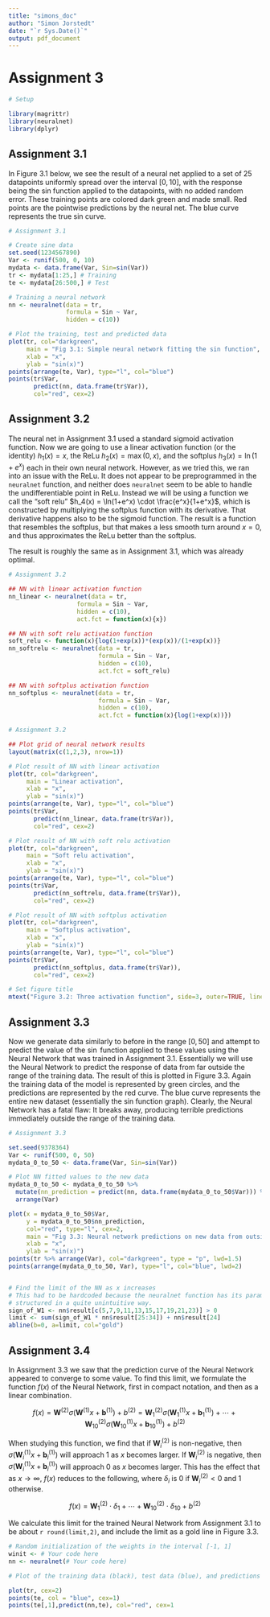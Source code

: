```yaml
---
title: "simons_doc"
author: "Simon Jorstedt"
date: "`r Sys.Date()`"
output: pdf_document
---
```



# Assignment 3

```r
# Setup

library(magrittr)
library(neuralnet)
library(dplyr)
```

## Assignment 3.1
In Figure 3.1 below, we see the result of a neural net applied to a set of $25$ datapoints uniformly spread over the interval $[0, 10]$, with the response being the sin function applied to the datapoints, with no added random error. These training points are colored dark green and made small. Red points are the pointwise predictions by the neural net. The blue curve represents the true sin curve.

```r
# Assignment 3.1

# Create sine data
set.seed(1234567890)
Var <- runif(500, 0, 10)
mydata <- data.frame(Var, Sin=sin(Var))
tr <- mydata[1:25,] # Training
te <- mydata[26:500,] # Test

# Training a neural network
nn <- neuralnet(data = tr,
                formula = Sin ~ Var,
                hidden = c(10))

# Plot the training, test and predicted data
plot(tr, col="darkgreen",
     main = "Fig 3.1: Simple neural network fitting the sin function",
     xlab = "x",
     ylab = "sin(x)")
points(arrange(te, Var), type="l", col="blue")
points(tr$Var,
       predict(nn, data.frame(tr$Var)),
       col="red", cex=2)

```

## Assignment 3.2
The neural net in Assignment 3.1 used a standard sigmoid activation function. Now we are going to use a linear activation function (or the identity) $h_1(x) = x$, the ReLu $h_2(x) = \max(0, x)$, and the softplus $h_3(x) = \ln(1+e^x)$ each in their own neural network. However, as we tried this, we ran into an issue with the ReLu. It does not appear to be preprogrammed in the `neuralnet` function, and neither does `neuralnet` seem to be able to handle the undifferentiable point in ReLu. Instead we will be using a function we call the "soft relu" $h_4(x) = \ln(1+e^x) \cdot \frac{e^x}{1+e^x}$, which is constructed by multiplying the softplus function with its derivative. That derivative happens also to be the sigmoid function. The result is a function that resembles the softplus, but that makes a less smooth turn around $x=0$, and thus approximates the ReLu better than the softplus.

The result is roughly the same as in Assignment 3.1, which was already optimal.

```r
# Assignment 3.2

## NN with linear activation function
nn_linear <- neuralnet(data = tr,
                   formula = Sin ~ Var,
                   hidden = c(10),
                   act.fct = function(x){x})

## NN with soft relu activation function
soft_relu <- function(x){log(1+exp(x))*(exp(x))/(1+exp(x))}
nn_softrelu <- neuralnet(data = tr,
                         formula = Sin ~ Var,
                         hidden = c(10),
                         act.fct = soft_relu)

## NN with softplus activation function
nn_softplus <- neuralnet(data = tr,
                         formula = Sin ~ Var,
                         hidden = c(10),
                         act.fct = function(x){log(1+exp(x))})

```

```r
# Assignment 3.2

## Plot grid of neural network results
layout(matrix(c(1,2,3), nrow=1))

# Plot result of NN with linear activation
plot(tr, col="darkgreen",
     main = "Linear activation",
     xlab = "x",
     ylab = "sin(x)")
points(arrange(te, Var), type="l", col="blue")
points(tr$Var,
       predict(nn_linear, data.frame(tr$Var)),
       col="red", cex=2)

# Plot result of NN with soft relu activation
plot(tr, col="darkgreen",
     main = "Soft relu activation",
     xlab = "x",
     ylab = "sin(x)")
points(arrange(te, Var), type="l", col="blue")
points(tr$Var, 
       predict(nn_softrelu, data.frame(tr$Var)),
       col="red", cex=2)

# Plot result of NN with softplus activation
plot(tr, col="darkgreen",
     main = "Softplus activation",
     xlab = "x",
     ylab = "sin(x)")
points(arrange(te, Var), type="l", col="blue")
points(tr$Var,
       predict(nn_softplus, data.frame(tr$Var)),
       col="red", cex=2)

# Set figure title
mtext("Figure 3.2: Three activation function", side=3, outer=TRUE, line=-1)
```

## Assignment 3.3
Now we generate data similarly to before in the range $[0,50]$ and attempt to predict the value of the $\sin$ function applied to these values using the Neural Network that was trained in Assignment 3.1. Essentially we will use the Neural Network to predict the response of data from far outside the range of the training data. The result of this is plotted in Figure 3.3. Again the training data of the model is represented by green circles, and the predictions are represented by the red curve. The blue curve represents the entire new dataset (essentially the sin function graph). Clearly, the Neural Network has a fatal flaw: It breaks away, producing terrible predictions immediately outside the range of the training data.

```r
# Assignment 3.3

set.seed(9378364)
Var <- runif(500, 0, 50)
mydata_0_to_50 <- data.frame(Var, Sin=sin(Var))

# Plot NN fitted values to the new data
mydata_0_to_50 <- mydata_0_to_50 %>%
  mutate(nn_prediction = predict(nn, data.frame(mydata_0_to_50$Var))) %>%
  arrange(Var)

plot(x = mydata_0_to_50$Var,
     y = mydata_0_to_50$nn_prediction,
     col="red", type="l", cex=2,
     main = "Fig 3.3: Neural network predictions on new data from outside the\nrange of training data",
     xlab = "x",
     ylab = "sin(x)")
points(tr %>% arrange(Var), col="darkgreen", type = "p", lwd=1.5)
points(arrange(mydata_0_to_50, Var), type="l", col="blue", lwd=2)


# Find the limit of the NN as x increases
# This had to be hardcoded because the neuralnet function has its parameters
# structured in a quite unintuitive way.
sign_of_W1 <- nn$result[c(5,7,9,11,13,15,17,19,21,23)] > 0
limit <- sum(sign_of_W1 * nn$result[25:34]) + nn$result[24]
abline(b=0, a=limit, col="gold")
```

## Assignment 3.4
In Assignment 3.3 we saw that the prediction curve of the Neural Network appeared to converge to some value. To find this limit, we formulate the function $f(x)$ of the Neural Network, first in compact notation, and then as a linear combination.

$$f(x) = \boldsymbol{W}^{(2)} \sigma \Big( \boldsymbol{W}^{(1)}x + \boldsymbol{b}^{(1)} \Big) + b^{(2)} = \boldsymbol{W}^{(2)}_1 \sigma \Big( \boldsymbol{W}^{(1)}_1 x + \boldsymbol{b}^{(1)}_1 \Big) + \cdots + \boldsymbol{W}^{(2)}_{10} \sigma \Big( \boldsymbol{W}^{(1)}_{10} x + \boldsymbol{b}^{(1)}_{10} \Big) + b^{(2)}$$

When studying this function, we find that if $\boldsymbol{W}^{(2)}_i$ is non-negative, then $\sigma \Big( \boldsymbol{W}^{(1)}_i x + \boldsymbol{b}^{(1)}_i \Big)$ will approach $1$ as $x$ becomes larger. If $\boldsymbol{W}^{(2)}_i$ is negative, then $\sigma \Big( \boldsymbol{W}^{(1)}_i x + \boldsymbol{b}^{(1)}_i \Big)$ will approach $0$ as $x$ becomes larger. This has the effect that as $x \to \infty$, $f(x)$ reduces to the following, where $\delta_i$ is $0$ if $\boldsymbol{W}^{(2)}_i < 0$ and $1$ otherwise.

$$f(x) = \boldsymbol{W}^{(2)}_1 \cdot \delta_1 + \cdots + \boldsymbol{W}^{(2)}_{10} \cdot \delta_{10} + b^{(2)}$$

We calculate this limit for the trained Neural Network from Assignment 3.1 to be about `r round(limit,2)`, and include the limit as a gold line in Figure 3.3.





```r
# Random initialization of the weights in the interval [-1, 1]
winit <- # Your code here
nn <- neuralnet(# Your code here)

# Plot of the training data (black), test data (blue), and predictions (red)

plot(tr, cex=2)
points(te, col = "blue", cex=1)
points(te[,1],predict(nn,te), col="red", cex=1
```

